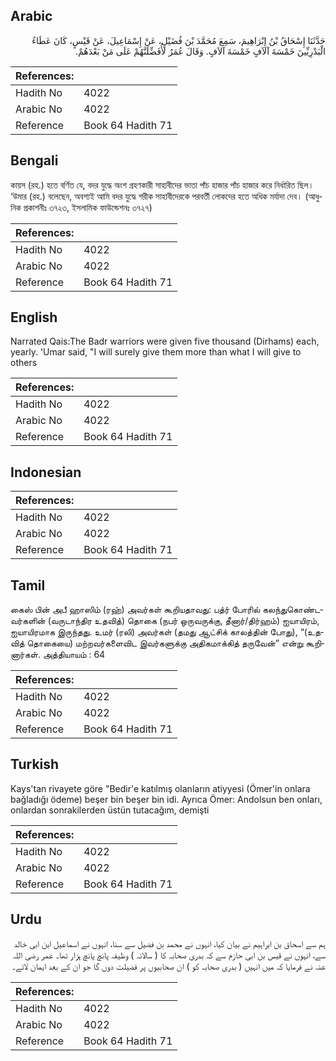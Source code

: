 ## Arabic


<div dir="rtl" lang="ar" style={{fontSize:'larger',backgroundColor:'#f8f9fa',padding:20}}>
حَدَّثَنَا إِسْحَاقُ بْنُ إِبْرَاهِيمَ، سَمِعَ مُحَمَّدَ بْنَ فُضَيْلٍ، عَنْ إِسْمَاعِيلَ، عَنْ قَيْسٍ، كَانَ عَطَاءُ الْبَدْرِيِّينَ خَمْسَةَ آلاَفٍ خَمْسَةَ آلاَفٍ‏.‏ وَقَالَ عُمَرُ لأُفَضِّلَنَّهُمْ عَلَى مَنْ بَعْدَهُمْ‏.‏
</div>
<div style={{backgroundColor:'#f8f9fa',padding:20, marginBottom: 10}}><table> <thead> <tr> <th>References:</th> <th></th> </tr> </thead> <tbody><tr><td>Hadith No</td><td>4022</td></tr><tr><td>Arabic No</td><td>4022</td></tr><tr><td>Reference</td><td>Book 64 Hadith 71</td></tr></tbody></table></div>

## Bengali


<div dir="ltr" lang="bn" style={{fontSize:'larger',backgroundColor:'#f8f9fa',padding:20}}>
কায়স (রহ.) হতে বর্ণিত যে, বদর যুদ্ধে অংশ গ্রহণকারী সাহাবীদের ভাতা পাঁচ হাজার পাঁচ হাজার করে নির্ধারিত ছিল। ‘উমার (রহ.) বলেছেন, অবশ্যই আমি বদর যুদ্ধে শরীক সাহাবীদেরকে পরবর্তী লোকদের হতে অধিক মর্যাদা দেব। (আধুনিক প্রকাশনীঃ ৩৭২৩, ইসলামিক ফাউন্ডেশনঃ ৩৭২৭)
</div>
<div style={{backgroundColor:'#f8f9fa',padding:20, marginBottom: 10}}><table> <thead> <tr> <th>References:</th> <th></th> </tr> </thead> <tbody><tr><td>Hadith No</td><td>4022</td></tr><tr><td>Arabic No</td><td>4022</td></tr><tr><td>Reference</td><td>Book 64 Hadith 71</td></tr></tbody></table></div>

## English


<div dir="ltr" lang="en" style={{fontSize:'larger',backgroundColor:'#f8f9fa',padding:20}}>
Narrated Qais:The Badr warriors were given five thousand (Dirhams) each, yearly. 'Umar said, "I will surely give them more than what I will give to others
</div>
<div style={{backgroundColor:'#f8f9fa',padding:20, marginBottom: 10}}><table> <thead> <tr> <th>References:</th> <th></th> </tr> </thead> <tbody><tr><td>Hadith No</td><td>4022</td></tr><tr><td>Arabic No</td><td>4022</td></tr><tr><td>Reference</td><td>Book 64 Hadith 71</td></tr></tbody></table></div>

## Indonesian


<div dir="ltr" lang="id" style={{fontSize:'larger',backgroundColor:'#f8f9fa',padding:20}}>

</div>
<div style={{backgroundColor:'#f8f9fa',padding:20, marginBottom: 10}}><table> <thead> <tr> <th>References:</th> <th></th> </tr> </thead> <tbody><tr><td>Hadith No</td><td>4022</td></tr><tr><td>Arabic No</td><td>4022</td></tr><tr><td>Reference</td><td>Book 64 Hadith 71</td></tr></tbody></table></div>

## Tamil


<div dir="ltr" lang="ta" style={{fontSize:'larger',backgroundColor:'#f8f9fa',padding:20}}>
கைஸ் பின் அபீ ஹாஸிம் (ரஹ்) அவர்கள் கூறியதாவது: பத்ர் போரில் கலந்துகொண்டவர்களின் (வருடாந்திர உதவித்) தொகை (நபர் ஒருவருக்கு, தீனார்/திர்ஹம்) ஐயாயிரம், ஐயாயிரமாக இருந்தது. உமர் (ரலி) அவர்கள் (தமது ஆட்சிக் காலத்தின் போது), “(உதவித் தொகையை) மற்றவர்களைவிட இவர்களுக்கு அதிகமாக்கித் தருவேன்” என்று கூறினார்கள். அத்தியாயம் : 64
</div>
<div style={{backgroundColor:'#f8f9fa',padding:20, marginBottom: 10}}><table> <thead> <tr> <th>References:</th> <th></th> </tr> </thead> <tbody><tr><td>Hadith No</td><td>4022</td></tr><tr><td>Arabic No</td><td>4022</td></tr><tr><td>Reference</td><td>Book 64 Hadith 71</td></tr></tbody></table></div>

## Turkish


<div dir="ltr" lang="tr" style={{fontSize:'larger',backgroundColor:'#f8f9fa',padding:20}}>
Kays'tan rivayete göre "Bedir'e katılmış olanların atiyyesi (Ömer'in onlara bağladığı ödeme) beşer bin beşer bin idi. Ayrıca Ömer: Andolsun ben onları, onlardan sonrakilerden üstün tutacağım, demişti
</div>
<div style={{backgroundColor:'#f8f9fa',padding:20, marginBottom: 10}}><table> <thead> <tr> <th>References:</th> <th></th> </tr> </thead> <tbody><tr><td>Hadith No</td><td>4022</td></tr><tr><td>Arabic No</td><td>4022</td></tr><tr><td>Reference</td><td>Book 64 Hadith 71</td></tr></tbody></table></div>

## Urdu


<div dir="rtl" lang="ur" style={{fontSize:'larger',backgroundColor:'#f8f9fa',padding:20}}>
ہم سے اسحاق بن ابراہیم نے بیان کیا، انہوں نے محمد بن فضیل سے سنا، انہوں نے اسماعیل ابن ابی خالد سے، انہوں نے قیس بن ابی حازم سے کہ بدری صحابہ کا ( سالانہ ) وظیفہ پانچ پانچ ہزار تھا۔ عمر رضی اللہ عنہ نے فرمایا کہ میں انہیں ( بدری صحابہ کو ) ان صحابیوں پر فضیلت دوں گا جو ان کے بعد ایمان لائے۔
</div>
<div style={{backgroundColor:'#f8f9fa',padding:20, marginBottom: 10}}><table> <thead> <tr> <th>References:</th> <th></th> </tr> </thead> <tbody><tr><td>Hadith No</td><td>4022</td></tr><tr><td>Arabic No</td><td>4022</td></tr><tr><td>Reference</td><td>Book 64 Hadith 71</td></tr></tbody></table></div>